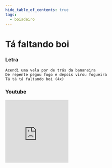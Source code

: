 ```yaml
---
hide_table_of_contents: true
tags:
  - boiadeiro
---
```


# Tá faltando boi

### Letra

```text
Acendi uma vela por de trás da bananeira
De repente pegou fogo e depois virou fogueira
Tá tá tá faltando boi (4x)
```

### Youtube

<iframe
  width="200"
  height="200"
  src="https://www.youtube.com/embed/akmByFxzIjU?si=F3j8iWSmXCXRtOqy"
  title="YouTube video player"
  frameborder="0"
  allow="accelerometer; autoplay; clipboard-write; encrypted-media; gyroscope; picture-in-picture; web-share"
  referrerpolicy="strict-origin-when-cross-origin"
  allowfullscreen
></iframe>
